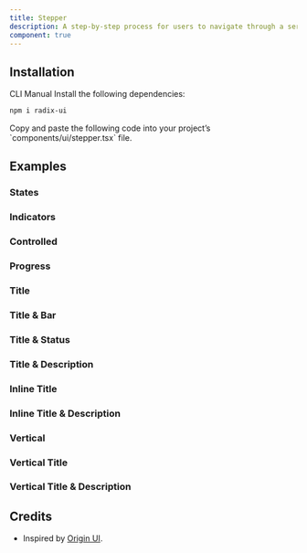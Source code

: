 ```yaml
---
title: Stepper
description: A step-by-step process for users to navigate through a series of steps.
component: true
---
```


<ExamplePreview path="stepper/default" />

## Installation

<Tabs defaultValue="cli">

<TabsList>
  <TabsTrigger value="cli">CLI</TabsTrigger>
  <TabsTrigger value="manual">Manual</TabsTrigger>
</TabsList>

<TabsContent value="cli">
  <CliCommands name="stepper" />
</TabsContent>

<TabsContent value="manual">    
<Steps>

<Step>
Install the following dependencies:

```bash
npm i radix-ui
```

</Step>

<Step>
Copy and paste the following code into your project’s `components/ui/stepper.tsx` file.

<ComponentPreview name="stepper" />

</Step>

</Steps>

</TabsContent>

</Tabs>

## Examples

### States

<ExamplePreview path="stepper/states" />

### Indicators

<ExamplePreview path="stepper/indicators" />

### Controlled

<ExamplePreview path="stepper/controlled" />

### Progress

<ExamplePreview path="stepper/progress" />

### Title

<ExamplePreview path="stepper/title" />

### Title & Bar

<ExamplePreview path="stepper/title-bar" />

### Title & Status

<ExamplePreview path="stepper/title-status" />

### Title & Description

<ExamplePreview path="stepper/title-description" />

### Inline Title

<ExamplePreview path="stepper/inline-title" />

### Inline Title & Description

<ExamplePreview path="stepper/inline-title-description" />

### Vertical

<ExamplePreview path="stepper/vertical" />

### Vertical Title

<ExamplePreview path="stepper/vertical-title" />

### Vertical Title & Description

<ExamplePreview path="stepper/vertical-title-description" />

## Credits

- Inspired by [Origin UI](https://originui.com/stepper).
